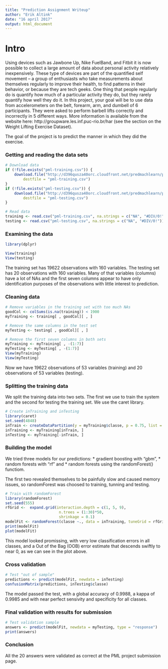 ```yaml
---
title: "Prediction Assignment Writeup"
author: "Erik Altink"
date: "16 april 2017"
output: html_document
---
```


# Intro 
Using devices such as Jawbone Up, Nike FuelBand, and Fitbit it is now possible to collect a large amount of data about personal activity relatively inexpensively. These type of devices are part of the quantified self movement – a group of enthusiasts who take measurements about themselves regularly to improve their health, to find patterns in their behavior, or because they are tech geeks. One thing that people regularly do is quantify how much of a particular activity they do, but they rarely quantify how well they do it. In this project, your goal will be to use data from accelerometers on the belt, forearm, arm, and dumbell of 6 participants. They were asked to perform barbell lifts correctly and incorrectly in 5 different ways. More information is available from the website here: http://groupware.les.inf.puc-rio.br/har (see the section on the Weight Lifting Exercise Dataset).

The goal of the project is to predict the manner in which they did the exercise. 

###  Getting and reading the data sets

```r
# Download data
if (!file.exists("pml-training.csv")) {
    download.file("http://d396qusza40orc.cloudfront.net/predmachlearn/pml-training.csv", 
        destfile = "pml-training.csv")
}
if (!file.exists("pml-testing.csv")) {
    download.file("http://d396qusza40orc.cloudfront.net/predmachlearn/pml-testing.csv", 
        destfile = "pml-testing.csv")
}

# Read data
training <- read.csv("pml-training.csv", na.strings = c("NA", "#DIV/0!"))
testing <- read.csv("pml-testing.csv", na.strings = c("NA", "#DIV/0!"))
```

### Examining the data

```r
library(dplyr)

View(training)
View(testing)
```

The training set has 19622 observations with 160 variables. The testing set has 20 observations with 160 variables. Many of that variables (columns) have a lot of NAs and the first seven columns appear to have only identification purposes of the observations with little interest
to prediction.

### Cleaning data

```r
# Remove variables in the training set with too much NAs 
goodCol <- colSums(is.na(training)) < 1900
myTraining <- training[ , goodCol][ , ]

# Remove the same columns in the test set
myTesting <- testing[ , goodCol][ , ]

# Remove the first seven columns in both sets
myTraining <- myTraining[ , -(1:7)]
myTesting <- myTesting[ , -(1:7)] 
View(myTraining)
View(myTesting)
```

Now we have 19622 observations of 53 variables (training) and 20 observations of 53 variables (testing).

### Splitting the training data

We split the training data into two sets. The first we use to train the system and the second for testing the training set. We use the caret library. 

```r
# Create inTraining and inTesting
library(caret)
set.seed(4848)
inTrain <- createDataPartition(y = myTraining$classe, p = 0.75, list = FALSE)
inTraining <- myTraining[inTrain, ]
inTesting <- myTraining[-inTrain, ]
```

### Building the model

We tried three models for our predictions: 
* gradient boosting with "gbm",
* random forests with "rf" and
* random forests using the randomForest() functiom. 

The first two revealed themselves to be painfully slow and caused memory issues, so randomForest was choosed to training, tunning and testing.

```r
# Train with randomForest
library(randomForest)
set.seed(555)
rfGrid <-  expand.grid(interaction.depth = c(1, 5, 9),
                        n.trees = (1:30)*50,
                        shrinkage = 0.1)
modelFit <- randomForest(classe ~., data = inTraining, tuneGrid = rfGrid) 
print(modelFit)
plot(modelFit)
```

This model looked promissing, with very low classification errors in all classes, and a Out of the Bag
(OOB) error estimate that descends swiftly to near 0, as we can see in the plot above.

### Cross validation
 
```r
# Test "out of sample"
predictions <- predict(modelFit, newdata = inTesting)
confusionMatrix(predictions, inTesting$classe)
```

The model passed the test, with a global accuracy of 0.9988, a kappa of 0.9985 and with near perfect
sensivity and specificity for all classes.

### Final validation with results for submission

```r
# Test validation sample
answers <- predict(modelFit, newdata = myTesting, type = "response")
print(answers)
```

### Conclusion

All the 20 answers were validated as correct at the PML project submission page. 

